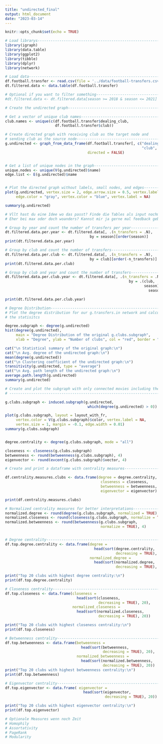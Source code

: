 ```yaml
---
title: "undirected_final"
output: html_document
date: "2023-03-14"
---
```


```r
knitr::opts_chunk$set(echo = TRUE)
```

```r
# Load librarys-----------------------------------------------------------------
library(igraph)
library(data.table)
library(ggplot2)
library(tibble)
library(dplyr)
library(network)

```

```r
# Load data---------------------------------------------------------------------
df.football.transfer <- read.csv(file = '../data/football-transfers.csv')
dt.filtered.data <- data.table(df.football.transfer)
```

```r
# Optional if you want to filter something--------------------------------------
#dt.filtered.data <- dt.filtered.data[season >= 2018 & season <= 2021]
```

```r
# Create the undirected graph---------------------------------------------------

# Get a vector of unique club names---------------------------------------------
club.names <- unique(c(df.football.transfer$dealing_club,
                       df.football.transfer$club))

# Create directed graph with receiving club as the target node and 
# sending club as the source node-----------------------------------------------
g.undirected <- graph_from_data_frame(df.football.transfer[, c("dealing_club",
                                                               "club", "name")],
                                      directed = FALSE)


# Get a list of unique nodes in the graph---------------------------------------
unique.nodes <- unique(V(g.undirected)$name)
edge.list <- E(g.undirected)$name


# Plot the directed graph without labels, small nodes, and edges----------------
plot(g.undirected, vertex.size = 2, edge.arrow.size = 0.5, vertex.label.cex = 0,
     edge.color = "gray", vertex.color = "blue", vertex.label = NA)

summary(g.undirected)

```

```r
# Vllt hast du eine Idee wo das passt? Finde die Tables als input nochmal aufschlussreich
# Eher bei max oder doch woanders? Kannst mir ja gerne mal feedback geben

# Group by year and count the number of transfers per year----------------------
dt.filtered.data.per.year <- dt.filtered.data[, .(n_transfers = .N), 
                                       by = season][order(season)]
print(dt.filtered.data.per.year)

# Group by club and count the number of transfers-------------------------------
dt.filtered.data.per.club <- dt.filtered.data[, .(n_transfers = .N), 
                                       by = club][order(-n_transfers)]
print(dt.filtered.data.per.club)

# Group by club and year and count the number of transfers----------------------
dt.filtered.data.per.club.year <- dt.filtered.data[, .(n_transfers = .N), 
                                                         by = .(club, 
                                                                season)][order(
                                                                  season)]

print(dt.filtered.data.per.club.year)
```
```r
# Degree Distribution-----------------------------------------------------------
# Plot the degree distribution for our g.transfers.in network and calculate 
# the statisitcs

degree.subgraph <- degree(g.undirected)
hist(degree(g.undirected), 
     main = "Degree Distribution of the original g.clubs.subgraph", 
     xlab = "Degree", ylab = "Number of clubs", col = "red", border = "white")

cat("\n Statistical summary of the original graph:\n")
cat("\n Avg. degree of the undirected graph:\n")
mean(degree(g.undirected))
cat("\n Clustering coefficient of the undirected graph:\n")
transitivity(g.undirected, type = "average")
cat("\n Avg. path length of the undirected graph:\n")
average.path.length(g.undirected)
summary(g.undirected)
```

```r
# Create and plot the subgraph with only connected movies including the summary
# ------------------------------------------------------------------------------

g.clubs.subgraph <- induced.subgraph(g.undirected, 
                                      which(degree(g.undirected) > 0))

plot(g.clubs.subgraph, layout = layout_with_fr, 
     vertex.color = V(g.clubs.subgraph)$color, vertex.label = NA, 
     vertex.size = 1, margin = -0.1, edge.width = 0.01)
summary(g.clubs.subgraph)


degree.centrality <- degree(g.clubs.subgraph, mode = "all")

closeness <- closeness(g.clubs.subgraph)
betweenness <- round(betweenness(g.clubs.subgraph), 4)
eigenvector <- round(evcent(g.clubs.subgraph)$vector, 4)

# Create and print a dataframe with centrality measures-------------------------

df.centrality.measures.clubs <- data.frame(degree = degree.centrality,
                                            closeness = closeness, 
                                            betweenness = betweenness, 
                                            eigenvector = eigenvector)

print(df.centrality.measures.clubs)

```
```r
# Normalized centrality measures for better interpretations---------------------
normalized.degree <- round(degree(g.clubs.subgraph, normalized = TRUE), 4)
normalized.closeness <- round(closeness(g.clubs.subgraph, normalize = TRUE), 4)
normalized.betweenness <- round(betweenness(g.clubs.subgraph, 
                                            normalize = TRUE), 4)


# Degree centrality-------------------------------------------------------------
df.top.degree.centrality <- data.frame(degree = 
                                         head(sort(degree.centrality, 
                                                   decreasing = TRUE), 20), 
                                       normalized_degree = 
                                         head(sort(normalized.degree, 
                                                   decreasing = TRUE), 20))

print("Top 20 clubs with highest degree centrality:\n")
print(df.top.degree.centrality)

# Closeness centrality----------------------------------------------------------
df.top.closeness <- data.frame(closeness = 
                                 head(sort(closeness, 
                                           decreasing = TRUE), 20),
                               normalized_closeness = 
                                 head(sort(normalized.closeness, 
                                           decreasing = TRUE), 20))

print("Top 20 clubs with highest closeness centrality:\n")
print(df.top.closeness)

# Betweenness centrality--------------------------------------------------------
df.top.betweenness <- data.frame(betweenness = 
                                   head(sort(betweenness, 
                                             decreasing = TRUE), 20),
                                 normalized_betweenness = 
                                   head(sort(normalized.betweenness, 
                                             decreasing = TRUE), 20))
print("Top 20 clubs with highest betweenness centrality:\n")
print(df.top.betweenness)

# Eigenvector centrality--------------------------------------------------------
df.top.eigenvector <- data.frame( eigenvector = 
                                    head(sort(eigenvector, 
                                              decreasing = TRUE), 20))

print("Top 20 clubs with highest eigenvector centrality:\n")
print(df.top.eigenvector)
```
```r
# Optionale Measures wenn noch Zeit
# Homophily
# Assortativity
# PageRank
# Modularity


```
```r
```
```r
```
```r
```
```r
```
```r
```
```r
```
```r
```
```r
```
```r
```
```r
```
```r
```
```r
```
```r
```
```r
```
```r
```
```r
```
```r
```
```r
```
```r
```
```r
```
```r
```
```r
```
```r
```
```r
```
```r
```
```r
```
```r
```
```r
```
```r
```
```r
```
```r
```
```r
```
```r
```
```r
```
```r
```
```r
```
```r
```
```r
```
```r
```
```r
```
```r
```
```r
```
```r
```
```r
```